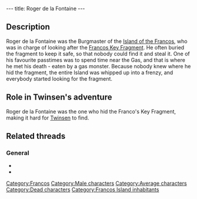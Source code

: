 ---
title: Roger de la Fontaine
---

{{Character|
Name=Roger de la Fontaine|
Image=DIVERS.gif|
Race=[[Franco]]|
Gender=Male|
Size=Medium|
Age=Dead}}

{{Quote|
Quote=Roger de la Fontaine, he was my brother. He was the local burgermaster you know, who was responsible for our fragment. Roger, he kept hiding the fragment somewhere without telling anyone, untill the accident...Pity he was eaten by a monster from the gas.|
Character=[[Roger de la Fontaine's brother]]}}

==Description==
Roger de la Fontaine was the Burgmaster of the [[Island of the Francos]], who was in charge of looking after the [[Francos Key Fragment]]. He often buried the fragment to keep it safe, so that nobody could find it and steal it. One of his favourite passtimes was to spend time near the Gas, and that is where he met his death - eaten by a gas monster. Because nobody knew where he hid the fragment, the entire Island was whipped up into a frenzy, and everybody started looking for the fragment.

==Role in Twinsen's adventure==
Roger de la Fontaine was the one who hid the Franco's Key Fragment, making it hard for [[Twinsen]] to find.

==Related threads==
===General===
* {{thread|id=4766|title=The Francos Burgermeister}}
* {{thread|id=893|title=Burgermaster?}}

[[Category:Francos]]
[[Category:Male characters]]
[[Category:Average characters]]
[[Category:Dead characters]]
[[Category:Francos Island inhabitants]]